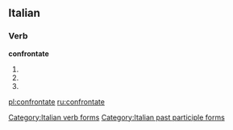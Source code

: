 ==Italian==

===Verb===
'''confrontate'''

# {{form of|[[second-person|Second-person]] [[plural]] [[present tense]]|[[confrontare#Italian|confrontare]]|lang=Italian}}
# {{form of|Second-person plural [[imperative]]|confrontare#Italian|confrontare|lang=Italian}}
# {{form of|[[feminine|Feminine]] plural|[[confrontato]]}}

[[Category:Italian verb forms]]
[[Category:Italian past participle forms]]

[[pl:confrontate]]
[[ru:confrontate]]